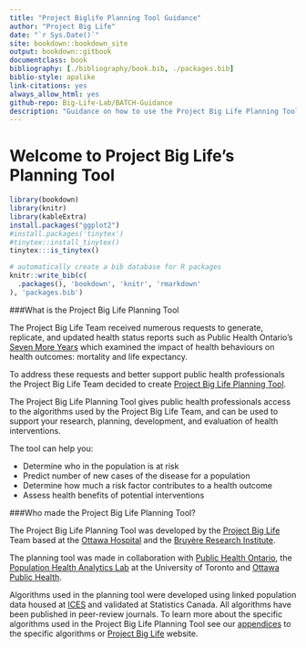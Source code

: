 ```yaml
--- 
title: "Project Biglife Planning Tool Guidance"
author: "Project Big Life"
date: "`r Sys.Date()`"
site: bookdown::bookdown_site
output: bookdown::gitbook
documentclass: book
bibliography: [./bibliography/book.bib, ./packages.bib]
biblio-style: apalike
link-citations: yes
always_allow_html: yes
github-repo: Big-Life-Lab/BATCH-Guidance
description: "Guidance on how to use the Project Big Life Planning Tool."
---
```


# Welcome to Project Big Life's Planning Tool

```r
library(bookdown)
library(knitr)
library(kableExtra)
install.packages("ggplot2")
#install.packages('tinytex')
#tinytex::install_tinytex()
tinytex:::is_tinytex()
```

```r
# automatically create a bib database for R packages
knitr::write_bib(c(
  .packages(), 'bookdown', 'knitr', 'rmarkdown'
), 'packages.bib')
```


###What is the Project Big Life Planning Tool

The Project Big Life Team received numerous requests to generate, replicate, and updated health status reports such as Public Health Ontario's [Seven More Years](https://www.ices.on.ca/Publications/Atlases-and-Reports/2012/Seven-More-Years) which examined the impact of health behaviours on health outcomes: mortality and life expectancy. 

To address these requests and better support public health professionals the Project Big Life Team decided to create [Project Big Life Planning Tool](http://planning.projectbiglife.ca/).

The Project Big Life Planning Tool gives public health professionals access to the algorithms used by the Project Big Life Team, and can be used to support your research, planning, development, and evaluation of health interventions. 

The tool can help you:

- Determine who in the population is at risk
- Predict number of new cases of the disease for a population
- Determine how much a risk factor contributes to a health outcome
- Assess health benefits of potential interventions



###Who made the Project Big Life Planning Tool?

The Project Big Life Planning Tool was developed by the [Project Big Life](https://www.projectbiglife.ca) Team based at the [Ottawa Hospital](http://www.ohri.ca/home.asp) and the [Bruyère Research Institute](https://www.bruyere.org/en/bruyere-research-institute).

The planning tool was made in collaboration with [Public Health Ontario](https://www.publichealthontario.ca/), the [Population Health Analytics Lab](https://pophealthanalytics.com/) at the University of Toronto and [Ottawa Public Health](http://www.ottawapublichealth.ca/en/index.aspx). 

Algorithms used in the planning tool were developed using linked population data housed at [ICES](https://www.ices.on.ca/) and validated at Statistics Canada. All algorithms have been published in peer-review journals. To learn more about the specific algorithms used in the Project Big Life Planning Tool see our [appendices](#mport) to the specific algorithms or [Project Big Life](https://www.projectbiglife.ca/science) website.

